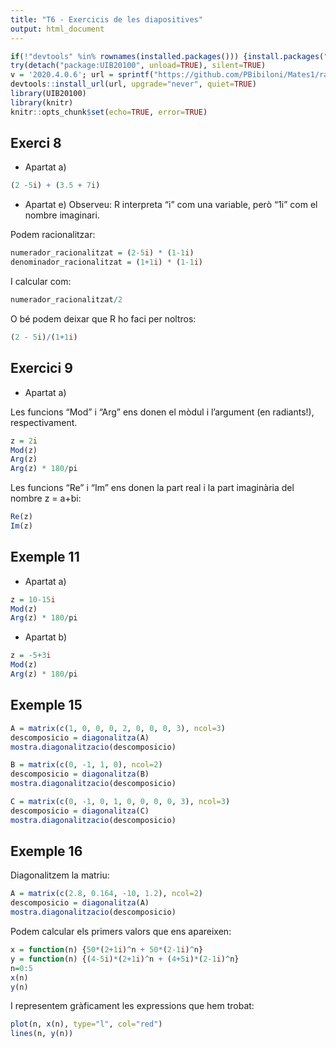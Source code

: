 ```yaml
---
title: "T6 - Exercicis de les diapositives"
output: html_document
---
```


```r
if(!"devtools" %in% rownames(installed.packages())) {install.packages("devtools")}
try(detach("package:UIB20100", unload=TRUE), silent=TRUE)
v = '2020.4.0.6'; url = sprintf("https://github.com/PBibiloni/Mates1/raw/master/pkg/libt_%s.tar.gz", v)
devtools::install_url(url, upgrade="never", quiet=TRUE)
library(UIB20100)
library(knitr)
knitr::opts_chunk$set(echo=TRUE, error=TRUE)
```



## Exerci 8

* Apartat a)

```r
(2 -5i) + (3.5 + 7i)
```

* Apartat e) Observeu: R interpreta "i" com una variable, però "1i" com el nombre imaginari.

Podem racionalitzar:

```r
numerador_racionalitzat = (2-5i) * (1-1i)
denominador_racionalitzat = (1+1i) * (1-1i)
```

I calcular com:

```r
numerador_racionalitzat/2
```

O bé podem deixar que R ho faci per noltros:

```r
(2 - 5i)/(1+1i)
```


## Exercici 9

* Apartat a)

Les funcions "Mod" i "Arg" ens donen el mòdul i l'argument (en radiants!), respectivament.

```r
z = 2i
Mod(z)
Arg(z)
Arg(z) * 180/pi
```

Les funcions "Re" i "Im" ens donen la part real i la part imaginària del nombre z = a+bi:

```r
Re(z)
Im(z)
```





## Exemple 11

* Apartat a)

```r
z = 10-15i
Mod(z)
Arg(z) * 180/pi
```

* Apartat b)

```r
z = -5+3i
Mod(z)
Arg(z) * 180/pi
```


## Exemple 15

```r
A = matrix(c(1, 0, 0, 0, 2, 0, 0, 0, 3), ncol=3)
descomposicio = diagonalitza(A)
mostra.diagonalitzacio(descomposicio)
```

```r
B = matrix(c(0, -1, 1, 0), ncol=2)
descomposicio = diagonalitza(B)
mostra.diagonalitzacio(descomposicio)
```

```r
C = matrix(c(0, -1, 0, 1, 0, 0, 0, 0, 3), ncol=3)
descomposicio = diagonalitza(C)
mostra.diagonalitzacio(descomposicio)
```



## Exemple 16

Diagonalitzem la matriu:

```r
A = matrix(c(2.8, 0.164, -10, 1.2), ncol=2)
descomposicio = diagonalitza(A)
mostra.diagonalitzacio(descomposicio)
```

Podem calcular els primers valors que ens apareixen:

```r
x = function(n) {50*(2+1i)^n + 50*(2-1i)^n}
y = function(n) {(4-5i)*(2+1i)^n + (4+5i)*(2-1i)^n}
n=0:5
x(n)
y(n)
```

I representem gràficament les expressions que hem trobat:

```r
plot(n, x(n), type="l", col="red")
lines(n, y(n))
```
